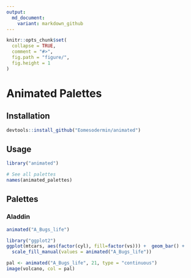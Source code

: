 ```yaml
---
output:
  md_document:
    variant: markdown_github
---
```


<!-- README.md is generated from README.Rmd. Please edit that file -->

```r
knitr::opts_chunk$set(
  collapse = TRUE,
  comment = "#>",
  fig.path = "figure/",
  fig.height = 1
)
```

# Animated Palettes



## Installation

```r
devtools::install_github("Eomesodermin/animated")
```

## Usage

```r
library("animated")

# See all palettes
names(animated_palettes)
```

## Palettes

### Aladdin

```r
animated("A_Bugs_life")
```


```r
library("ggplot2")
ggplot(mtcars, aes(factor(cyl), fill=factor(vs))) +  geom_bar() +
  scale_fill_manual(values = animated("A_Bugs_life"))
```

```r
pal <- animated("A_Bugs_life", 21, type = "continuous")
image(volcano, col = pal)
```

